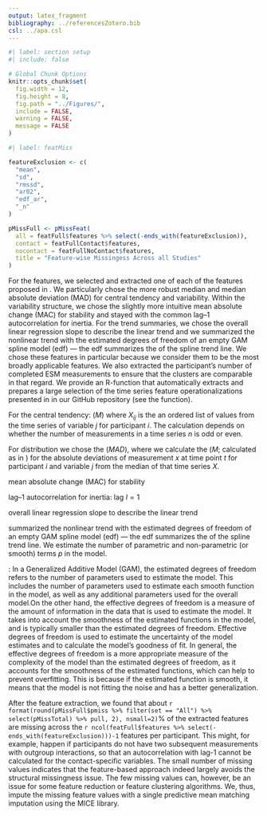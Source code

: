```yaml
---
output: latex_fragment
bibliography: ../referencesZotero.bib
csl: ../apa.csl
---
```


```r
#| label: section setup
#| include: false

# Global Chunk Options
knitr::opts_chunk$set(
  fig.width = 12,
  fig.height = 8,
  fig.path = "../Figures/",
  include = FALSE,
  warning = FALSE,
  message = FALSE
)
```

```r
#| label: featMiss

featureExclusion <- c(
  "mean",
  "sd",
  "rmssd",
  "ar02",
  "edf_ar",
  "_n"
)

pMissFull <- pMissFeat(
  all = featFull$features %>% select(-ends_with(featureExclusion)),
  contact = featFullContact$features,
  nocontact = featFullNoContact$features,
  title = "Feature-wise Missingess Across all Studies"
)
```

For the features, we selected and extracted one of each of the features proposed in \tblref{tab:esmFeatures}. We particularly chose the more robust median and median absolute deviation (MAD) for central tendency and variability. Within the variability structure, we chose the slightly more intuitive mean absolute change (MAC) for stability and stayed with the common lag--1 autocorrelation for inertia. For the trend summaries, we chose the overall linear regression slope to describe the linear trend and we summarized the nonlinear trend with the estimated degrees of freedom of an empty GAM spline model (edf) --- the edf summarizes the \textit{wiggliness} of the spline trend line. We chose these features in particular because we consider them to be the most broadly applicable features. We also extracted the participant's number of completed ESM measurements to ensure that the clusters are comparable in that regard. We provide an R-function that automatically extracts and prepares a large selection of the time series feature operationalizations presented in \tblref{tab:esmFeatures} in our GitHub repository (see the \texttt{featureExtractor} function).

For the central tendency: \textit{median} ($M$) where $X_{ij}$ is the an ordered list of values from the time series of variable $j$ for participant $i$. The calculation depends on whether the number of measurements in a time series $n$ is odd or even.

```{=tex}
\begin{equation} \label{eq:median}
  M(X_{ij}) = 
    \begin{cases}
      X \left[ \frac{n+1}{2} \right] & \text{if $n$ is odd} \\
      \frac{X \left[ \frac{n}{2} \right] + X \left[ \frac{n}{2} +1 \right]}{2} & \text{if $n$ is even}
    \end{cases}
\end{equation}
```
For distribution we chose the \textit{Median Absolute Deviation} ($MAD$), where we calculate the \textit{median} ($M$; calculated as in \eqref{eq:median}) for the absolute deviations of measurement $x$ at time point $t$ for participant $i$ and variable $j$ from the median of that time series $X$.

```{=tex}
\begin{equation} \label{eq:mad}
  MAD(X_{ij}) = M(\left| x_{ijt} - M(X_{ij})} \right|)
\end{equation}
```
mean absolute change (MAC) for stability

```{=tex}
\begin{equation} \label{eq:mac}
  MAC(X_{ij}) = \frac{1}{n-1} \sum_{t=1, \ldots, t-1}\left|x_{t+1}-x_t\right|
\end{equation}
```
lag--1 autocorrelation for inertia: lag $l=1$

```{=tex}
\begin{equation} \label{eq:ar}
  r_{ij,1} = \frac{\sum_{t=1}^{n-l}(x_{ijt}-\overline{x}_{ij})(x_{ijt-l}-\overline{x}_{ij})}{\sum_{t=1}^{n}(x_{ijt}-\overline{x}_{ij})^2}
\end{equation}
```
overall linear regression slope to describe the linear trend

```{=tex}
\begin{equation} \label{eq:lin}
  b_{ij} = \frac{\sum(t-\overline{t})(x_{ijt}-\overline{x}_{ij})}{\sum(t-\overline{t})^2}
\end{equation}
```
summarized the nonlinear trend with the estimated degrees of freedom of an empty GAM spline model (edf) --- the edf summarizes the \textit{wiggliness} of the spline trend line. We estimate the number of parametric and non-parametric (or smooth) terms $p$ in the model.

```{=tex}
\begin{equation} \label{eq:edf}
  edf \approx \sum p
\end{equation}
```

\textit{Notes}: In a Generalized Additive Model (GAM), the estimated degrees of freedom refers to the number of parameters used to estimate the model. This includes the number of parameters used to estimate each smooth function in the model, as well as any additional parameters used for the overall model.On the other hand, the effective degrees of freedom is a measure of the amount of information in the data that is used to estimate the model. It takes into account the smoothness of the estimated functions in the model, and is typically smaller than the estimated degrees of freedom. Effective degrees of freedom is used to estimate the uncertainty of the model estimates and to calculate the model's goodness of fit. In general, the effective degrees of freedom is a more appropriate measure of the complexity of the model than the estimated degrees of freedom, as it accounts for the smoothness of the estimated functions, which can help to prevent overfitting. This is because if the estimated function is smooth, it means that the model is not fitting the noise and has a better generalization.

After the feature extraction, we found that about `r format(round(pMissFull$pmiss %>% filter(set == "All") %>% select(pMissTotal) %>% pull, 2), nsmall=2)`% of the extracted features are missing across the `r ncol(featFull$features %>% select(-ends_with(featureExclusion)))-1` features per participant. This might, for example, happen if participants do not have two subsequent measurements with outgroup interactions, so that an autocorrelation with lag-1 cannot be calculated for the contact-specific variables. The small number of missing values indicates that the feature-based approach indeed largely avoids the structural missingness issue. The few missing values can, however, be an issue for some feature reduction or feature clustering algorithms. We, thus, impute the missing feature values with a single predictive mean matching imputation using the MICE library.

